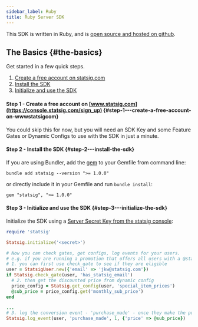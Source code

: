 ```yaml
---
sidebar_label: Ruby
title: Ruby Server SDK
---
```


This SDK is written in Ruby, and is [open source and hosted on github](https://github.com/statsig-io/ruby-sdk).

## The Basics {#the-basics}

Get started in a few quick steps.

1. [Create a free account on statsig.com](#step1)
2. [Install the SDK](#step2)
3. [Initialize and use the SDK](#step3)

<a name="step1"></a>

#### Step 1 - Create a free account on [www.statsig.com](https://console.statsig.com/sign_up) {#step-1---create-a-free-account-on-wwwstatsigcom}

You could skip this for now, but you will need an SDK Key and some Feature Gates or Dynamic Configs to use with the SDK in just a minute.

<a name="step2"></a>

#### Step 2 - Install the SDK {#step-2---install-the-sdk}

If you are using Bundler, add the [gem](https://rubygems.org/gems/statsig) to your Gemfile from command line:

```shell
bundle add statsig --version ">= 1.0.0"
```

or directly include it in your Gemfile and run `bundle install`:

```shell
gem "statsig", ">= 1.0.0"
```

<a name="step3"></a>

#### Step 3 - Initialize and use the SDK {#step-3---initialize-the-sdk}

Initialize the SDK using a [Server Secret Key from the statsig console](https://console.statsig.com/api_keys):

```ruby
require 'statsig'

Statsig.initialize('<secret>')

# Now you can check gates, get configs, log events for your users.
# e.g. if you are running a promotion that offers all users with a @statsig.com email a discounted price on your monthly subscription service,
# 1. you can first use check_gate to see if they are eligible
user = StatsigUser.new({'email' => 'jkw@statsig.com'})
if Statsig.check_gate(user, 'has_statsig_email')
  # 2. then get the discounted price from dynamic config
  price_config = Statsig.get_config(user, 'special_item_prices')
  @sub_price = price_config.get('monthly_sub_price')
end

...
# 3. log the conversion event - 'purchase_made' - once they make the purchase
Statsig.log_event(user, 'purchase_made', 1, {'price' => @sub_price})
```
